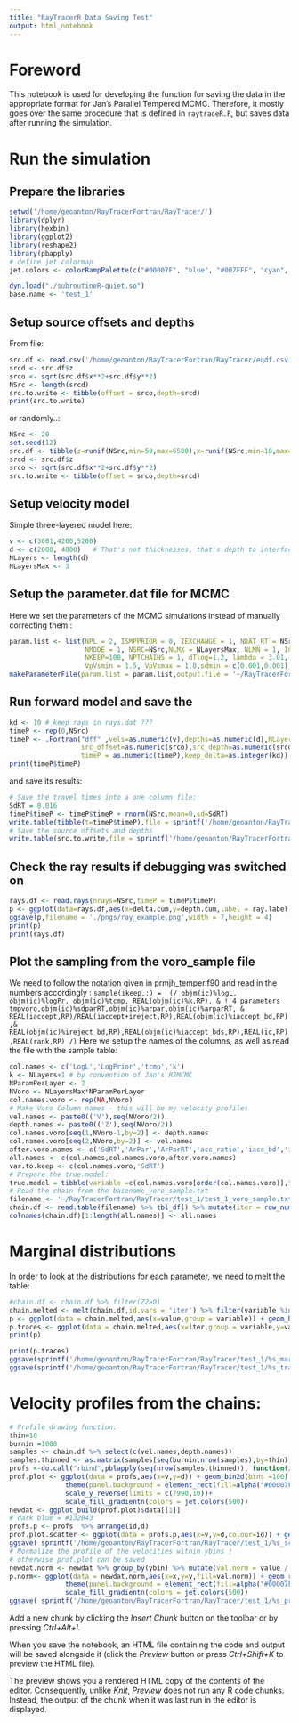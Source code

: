 ```yaml
---
title: "RayTracerR Data Saving Test"
output: html_notebook
---
```


# Foreword 

This notebook is used for developing the function for saving the data in the appropriate format for Jan's Parallel Tempered MCMC. Therefore, it mostly goes over the same procedure that is defined in `raytraceR.R`, but saves data after running the simulation.

# Run the simulation
## Prepare the libraries

```r
setwd('/home/geoanton/RayTracerFortran/RayTracer/')
library(dplyr)
library(hexbin)
library(ggplot2)
library(reshape2)
library(pbapply)
# define jet colormap
jet.colors <- colorRampPalette(c("#00007F", "blue", "#007FFF", "cyan", "#7FFF7F", "yellow", "#FF7F00", "red", "#7F0000"))

dyn.load("./subroutineR-quiet.so")
base.name <- 'test_1'
```
## Setup source offsets and depths

From file:
```r
src.df <- read.csv('/home/geoanton/RayTracerFortran/RayTracer/eqdf.csv',header=T)
srcd <- src.df$z
srco <- sqrt(src.df$x**2+src.df$y**2)
NSrc <- length(srcd)
src.to.write <- tibble(offset = srco,depth=srcd)
print(src.to.write)

```

or randomly..:

```r
NSrc <- 20
set.seed(12)
src.df <- tibble(z=runif(NSrc,min=50,max=6500),x=runif(NSrc,min=10,max=4500),y=runif(NSrc,min=10,max=4500))
srcd <- src.df$z
srco <- sqrt(src.df$x**2+src.df$y**2)
src.to.write <- tibble(offset = srco,depth=srcd)
```

## Setup velocity model

Simple three-layered model here:

```r
v <- c(3001,4200,5200)  
d <- c(2000, 4000)   # That's not thicknesses, that's depth to interfaces !
NLayers <- length(d)
NLayersMax <- 3
```

## Setup the parameter.dat file for MCMC

Here we set the parameters of the MCMC simulations instead of manually correcting them :

```r

param.list <- list(NPL = 2, ISMPPRIOR = 0, IEXCHANGE = 1, NDAT_RT = NSrc,
                   NMODE = 1, NSRC=NSrc,NLMX = NLayersMax, NLMN = 1, ICHAINTHIN = 5,
                   NKEEP=100, NPTCHAINS = 1, dTlog=1.2, lambda = 3.01, hmx = 10000.1, hmn = 100.1,dVs = 0.1, dVpVs=0.1,
                   VpVsmin = 1.5, VpVsmax = 1.8,sdmin = c(0.001,0.001),sdmax = c(0.07,0.07))
makeParameterFile(param.list = param.list,output.file = '~/RayTracerFortran/RayTracer/test_1/test_X_parameter.dat')


```


## Run forward model and save the 

```r
kd <- 10 # keep rays in rays.dat ???
timeP <- rep(0,NSrc)
timeP <- .Fortran("dff" ,vels=as.numeric(v),depths=as.numeric(d),NLayers=as.integer(NLayers),
                  src_offset=as.numeric(srco),src_depth=as.numeric(srcd),NSrc=as.integer(NSrc),
                  timeP = as.numeric(timeP),keep_delta=as.integer(kd))
print(timeP$timeP)
```
and save its results:
```r
# Save the travel times into a one column file:
SdRT = 0.016
timeP$timeP <- timeP$timeP + rnorm(NSrc,mean=0,sd=SdRT)
write.table(tibble(t=timeP$timeP),file = sprintf('/home/geoanton/RayTracerFortran/RayTracer/test_1/%s_RT.txt',base.name),sep = ' ',row.names = F,col.names = F)
# Save the source offsets and depths
write.table(src.to.write,file = sprintf('/home/geoanton/RayTracerFortran/RayTracer/test_1/%s_src_data.txt',base.name),sep = ' ',row.names = F,col.names = F)
```

## Check the ray results if debugging was switched on
```r
rays.df <- read.rays(nrays=NSrc,timeP = timeP$timeP)
p <- ggplot(data=rays.df,aes(x=delta.cum,y=depth.cum,label = ray.label,col = factor(ray))) + geom_line() + scale_y_reverse()+geom_point()+geom_hline(yintercept = c(0,d),linetype=2)+geom_label()
ggsave(p,filename = './pngs/ray_example.png',width = 7,height = 4)
print(p)
print(rays.df)
```

## Plot the sampling from the voro_sample file
We need to follow the notation given in prmjh_temper.f90 and read in the numbers accordingly :
`sample(ikeep,:) =  (/ objm(ic)%logL, objm(ic)%logPr, objm(ic)%tcmp, REAL(objm(ic)%k,RP), & ! 4 parameters
                           tmpvoro,objm(ic)%sdparRT,objm(ic)%arpar,objm(ic)%arparRT, &
                           REAL(iaccept,RP)/REAL(iaccept+ireject,RP),REAL(objm(ic)%iaccept_bd,RP),&
                           REAL(objm(ic)%ireject_bd,RP),REAL(objm(ic)%iaccept_bds,RP),REAL(ic,RP),REAL(rank,RP) /)`
Here we setup the names of the columns, as well as read the file with the sample table:

```r
col.names <- c('LogL','LogPrior','tcmp','k')
k <- NLayers+1 # by convention of Jan's RJMCMC
NParamPerLayer <- 2
NVoro <- NLayersMax*NParamPerLayer
col.names.voro <- rep(NA,NVoro)
# Make Voro Column names - this will be my velocity profiles
vel.names <- paste0(('V'),seq(NVoro/2))
depth.names <- paste0(('Z'),seq(NVoro/2))
col.names.voro[seq(1,NVoro-1,by=2)] <- depth.names
col.names.voro[seq(2,NVoro,by=2)] <- vel.names
after.voro.names <- c('SdRT','ArPar','ArParRT','acc_ratio','iacc_bd','irej_bd','iacc_bds','ic','rank')
all.names <- c(col.names,col.names.voro,after.voro.names)
var.to.keep <- c(col.names.voro,'SdRT')
# Prepare the true.model:
true.model = tibble(variable =c(col.names.voro[order(col.names.voro)],"SdRT"),value = c(v,c(0,d),SdRT))
# Read the chain from the basename_voro_sample.txt
filename <- '~/RayTracerFortran/RayTracer/test_1/test_1_voro_sample.txt'
chain.df <- read.table(filename) %>% tbl_df() %>% mutate(iter = row_number())
colnames(chain.df)[1:length(all.names)] <- all.names 
```

# Marginal distributions
In order to look at the distributions for each parameter, we need to melt the table:
```r

#chain.df <- chain.df %>% filter(Z2>0)
chain.melted <- melt(chain.df,id.vars = 'iter') %>% filter(variable %in% var.to.keep) %>% tbl_df() %>% mutate(value = as.numeric(value))
p <- ggplot(data = chain.melted,aes(x=value,group = variable)) + geom_histogram(bins=100) + facet_wrap(~variable,scales = 'free',ncol = 4) + geom_vline(aes(xintercept=value),data = true.model,col = 'salmon',size=1.2)
p.traces <- ggplot(data = chain.melted,aes(x=iter,group = variable,y=value)) + geom_line() + facet_wrap(~variable,scales = 'free',ncol = 1)
print(p)

print(p.traces)
ggsave(sprintf('/home/geoanton/RayTracerFortran/RayTracer/test_1/%s_marginals.png',base.name),p,width = 12,height=4)
ggsave(sprintf('/home/geoanton/RayTracerFortran/RayTracer/test_1/%s_traces.png',base.name),p.traces,width = 12,height=8)


```

# Velocity profiles from the chains:

```r
# Profile drawing function:
thin=10
burnin =1000
samples <- chain.df %>% select(c(vel.names,depth.names))
samples.thinned <- as.matrix(samples[seq(burnin,nrow(samples),by=thin),1:ncol(samples)])
profs <-do.call("rbind",pblapply(seq(nrow(samples.thinned)), function(i) {df <- drawProfiles(samples.thinned[i,],NLayers);df$id=i;return(tbl_df(df))},cl=4)) %>% tbl_df()
prof.plot <- ggplot(data = profs,aes(x=v,y=d)) + geom_bin2d(bins =100) + labs(x = "Vel [m/s]",y = "Depth [m]")+ 
              theme(panel.background = element_rect(fill=alpha("#00007F",0.9), colour=alpha("#00007F",0.9)),panel.grid.major = element_blank(), panel.grid.minor = element_blank())+
              scale_y_reverse(limits = c(7990,10))+
              scale_fill_gradientn(colors = jet.colors(500))
newdat <- ggplot_build(prof.plot)$data[[1]]
# dark blue = #132B43
profs.p <- profs  %>% arrange(id,d)
prof.plot.scatter <- ggplot(data = profs.p,aes(x=v,y=d,colour=id)) + geom_path(size=2,colour="blue",alpha=0.02)+ scale_y_reverse(limits = c(7990,10)) + labs(x = "Vel [m/s]",y = "Depth [m]") 
ggsave( sprintf('/home/geoanton/RayTracerFortran/RayTracer/test_1/%s_scatter.png',base.name),prof.plot.scatter,width = 5,height=12)
# Normalize the profile of the velocities within ybins !
# otherwise prof.plot can be saved 
newdat.norm <- newdat %>% group_by(ybin) %>% mutate(val.norm = value / max(value))
p.norm<- ggplot(data = newdat.norm,aes(x=x,y=y,fill=val.norm)) + geom_raster() + labs(x = "Vel [m/s]",y = "Depth [m]")+ 
              theme(panel.background = element_rect(fill=alpha("#00007F",0.5), colour=alpha("#00007F",0.02)),panel.grid.major = element_blank(), panel.grid.minor = element_blank())+
              scale_fill_gradientn(colors = jet.colors(500))
ggsave( sprintf('/home/geoanton/RayTracerFortran/RayTracer/test_1/%s_profiles.png',base.name),p.norm,width = 5,height=12)
```




Add a new chunk by clicking the *Insert Chunk* button on the toolbar or by pressing *Ctrl+Alt+I*.

When you save the notebook, an HTML file containing the code and output will be saved alongside it (click the *Preview* button or press *Ctrl+Shift+K* to preview the HTML file).

The preview shows you a rendered HTML copy of the contents of the editor. Consequently, unlike *Knit*, *Preview* does not run any R code chunks. Instead, the output of the chunk when it was last run in the editor is displayed.
